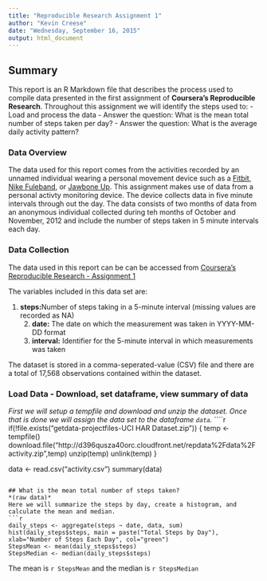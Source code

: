 ```yaml
---
title: "Reproducible Research Assignment 1"
author: "Kevin Creese"
date: "Wednesday, September 16, 2015"
output: html_document
---
```


## Summary
This report is an R Markdown file that describes the process used to compile data presented in the first assignment of **Coursera's Reproducible Research**.  Throughout this assignment we will identify the steps used to:
        - Load and process the data
        - Answer the question: What is the mean total number of steps taken per day?
        - Answer the question: What is the average daily activity pattern?

### Data Overview
The data used for this report comes from the activities recorded by an unnamed individual wearing a personal movement device such as a [Fitbit](http://www.fitbit.com), [Nike Fuleband](http://www.nike.com/us/en_us/c/nikeplus-fuel), or [Jawbone Up](https://jawbone.com/up). This assignment makes use of data from a personal activty monitoring device.  The device collects data in five minute intervals through out the day.  The data consists of two months of data from an anonymous individual collected during teh months of October and November, 2012 and include the number of steps taken in 5 minute intervals each day.  

### Data Collection
The data used in this report can be can be accessed from [Coursera's Reproducible Research - Assignment 1](https://d396qusza40orc.cloudfront.net/repdata%2Fdata%2Factivity.zip)

The variables included in this data set are: 
<tr>
   1. **steps:**Number of steps taking in a 5-minute interval (missing values are recorded as NA)  
   2. **date:** The date on which the measurement was taken in YYYY-MM-DD format  
   3. **interval:** Identifier for the 5-minute interval in which measurements was taken  
   
The dataset is stored in a comma-seperated-value (CSV) file and there are a total of 17,568 observations contained within the dataset.

### Load Data - Download, set dataframe, view summary of data
*First we will setup a tempfile and download and unzip the dataset.  Once that is done we will assign the data set to the dataframe `data`.*
````r
if(!file.exists("getdata-projectfiles-UCI HAR Dataset.zip")) {
        temp <- tempfile()
        download.file("http://d396qusza40orc.cloudfront.net/repdata%2Fdata%2Factivity.zip",temp)
        unzip(temp)
        unlink(temp)
}

data <- read.csv("activity.csv")
summary(data)
```

## What is the mean total number of steps taken? 
*(raw data)*
Here we will summarize the steps by day, create a histogram, and calculate the mean and median.
```r
daily_steps <- aggregate(steps ~ date, data, sum)
hist(daily_steps$steps, main = paste("Total Steps by Day"), xlab="Number of Steps Each Day", col="green")
StepsMean <- mean(daily_steps$steps)
StepsMedian <- median(daily_steps$steps)
```

The mean is `r StepsMean` and the median is `r StepsMedian`


